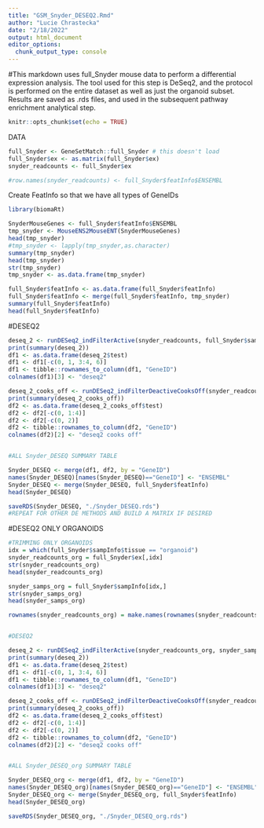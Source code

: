 ```yaml
---
title: "GSM_Snyder_DESEQ2.Rmd"
author: "Lucie Chrastecka"
date: "2/18/2022"
output: html_document
editor_options: 
  chunk_output_type: console
---
```

#This markdown uses full_Snyder mouse data to perform a differential expression analysis. The tool used for this step is DeSeq2, and the protocol is performed on the entire dataset as well as just the organoid subset. Results are saved as .rds files, and used in the subsequent pathway enrichment analytical step.

```r
knitr::opts_chunk$set(echo = TRUE)
```

DATA
```r
full_Snyder <- GeneSetMatch::full_Snyder # this doesn't load
full_Snyder$ex <- as.matrix(full_Snyder$ex)
snyder_readcounts <- full_Snyder$ex

#row.names(snyder_readcounts) <- full_Snyder$featInfo$ENSEMBL
```

Create FeatInfo so that we have all types of GeneIDs
```r
library(biomaRt)

SnyderMouseGenes <- full_Snyder$featInfo$ENSEMBL
tmp_snyder <- MouseENS2MouseENT(SnyderMouseGenes)
head(tmp_snyder)
#tmp_snyder <- lapply(tmp_snyder,as.character)
summary(tmp_snyder)
head(tmp_snyder)
str(tmp_snyder)
tmp_snyder <- as.data.frame(tmp_snyder)

full_Snyder$featInfo <- as.data.frame(full_Snyder$featInfo)
full_Snyder$featInfo <- merge(full_Snyder$featInfo, tmp_snyder)
summary(full_Snyder$featInfo)
head(full_Snyder$featInfo)
```

#DESEQ2 
```r

deseq_2 <- runDESeq2_indFilterActive(snyder_readcounts, full_Snyder$sampInfo$`hnf4a status`)
print(summary(deseq_2))
df1 <- as.data.frame(deseq_2$test)
df1 <- df1[-c(0, 1, 3:4, 6)]
df1 <- tibble::rownames_to_column(df1, "GeneID")
colnames(df1)[3] <- "deseq2"

deseq_2_cooks_off <- runDESeq2_indFilterDeactiveCooksOff(snyder_readcounts, full_Snyder$sampInfo$`hnf4a status`)
print(summary(deseq_2_cooks_off))
df2 <- as.data.frame(deseq_2_cooks_off$test)
df2 <- df2[-c(0, 1:4)]
df2 <- df2[-c(0, 2)]
df2 <- tibble::rownames_to_column(df2, "GeneID")
colnames(df2)[2] <- "deseq2 cooks off"


#ALL Snyder_DESEQ SUMMARY TABLE

Snyder_DESEQ <- merge(df1, df2, by = "GeneID")
names(Snyder_DESEQ)[names(Snyder_DESEQ)=="GeneID"] <- "ENSEMBL"
Snyder_DESEQ <- merge(Snyder_DESEQ, full_Snyder$featInfo)
head(Snyder_DESEQ)

saveRDS(Snyder_DESEQ, "./Snyder_DESEQ.rds")
#REPEAT FOR OTHER DE METHODS AND BUILD A MATRIX IF DESIRED
```


#DESEQ2 ONLY ORGANOIDS
```r

#TRIMMING ONLY ORGANOIDS
idx = which(full_Snyder$sampInfo$tissue == "organoid")
snyder_readcounts_org = full_Snyder$ex[,idx]
str(snyder_readcounts_org)
head(snyder_readcounts_org)

snyder_samps_org = full_Snyder$sampInfo[idx,]
str(snyder_samps_org)
head(snyder_samps_org)

rownames(snyder_readcounts_org) = make.names(rownames(snyder_readcounts_org), unique=TRUE)


#DESEQ2

deseq_2 <- runDESeq2_indFilterActive(snyder_readcounts_org, snyder_samps_org$`hnf4a status`)
print(summary(deseq_2))
df1 <- as.data.frame(deseq_2$test)
df1 <- df1[-c(0, 1, 3:4, 6)]
df1 <- tibble::rownames_to_column(df1, "GeneID")
colnames(df1)[3] <- "deseq2"

deseq_2_cooks_off <- runDESeq2_indFilterDeactiveCooksOff(snyder_readcounts_org, snyder_samps_org$`hnf4a status`)
print(summary(deseq_2_cooks_off))
df2 <- as.data.frame(deseq_2_cooks_off$test)
df2 <- df2[-c(0, 1:4)]
df2 <- df2[-c(0, 2)]
df2 <- tibble::rownames_to_column(df2, "GeneID")
colnames(df2)[2] <- "deseq2 cooks off"


#ALL Snyder_DESEQ_org SUMMARY TABLE

Snyder_DESEQ_org <- merge(df1, df2, by = "GeneID")
names(Snyder_DESEQ_org)[names(Snyder_DESEQ_org)=="GeneID"] <- "ENSEMBL"
Snyder_DESEQ_org <- merge(Snyder_DESEQ_org, full_Snyder$featInfo)
head(Snyder_DESEQ_org)

saveRDS(Snyder_DESEQ_org, "./Snyder_DESEQ_org.rds")
```
